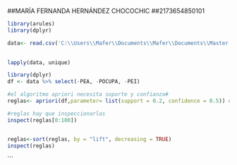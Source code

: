##MARÍA FERNANDA HERNÁNDEZ CHOCOCHIC
##2173654850101

```{r}
library(arules)
library(dplyr)
```

```{r}
data<- read.csv('C:\\Users\\Mafer\\Documents\\Mafer\\Documents\\Master DS USAC\\T4-Minería de datos\\Clase 2\\db_csv_\\db_csv_\\PERSONA_BDP.csv', sep = ",")
  
```

```{r}
lapply(data, unique)

```

```{r}
library(dplyr)
df <- data %>% select(-PEA, -POCUPA, -PEI)

```


```{r}
#el algoritmo apriori necesita soporte y confianza#
reglas<- apriori(df,parameter= list(support = 0.2, confidence = 0.5)) #el 0.2 significa que debe cumplirse el 20% de las veces. 
```
```{r}
#reglas hay que inspeccionarlas
inspect(reglas[0:100])


reglas<-sort(reglas, by = "lift", decreasing = TRUE)
inspect(reglas) 
```

```


